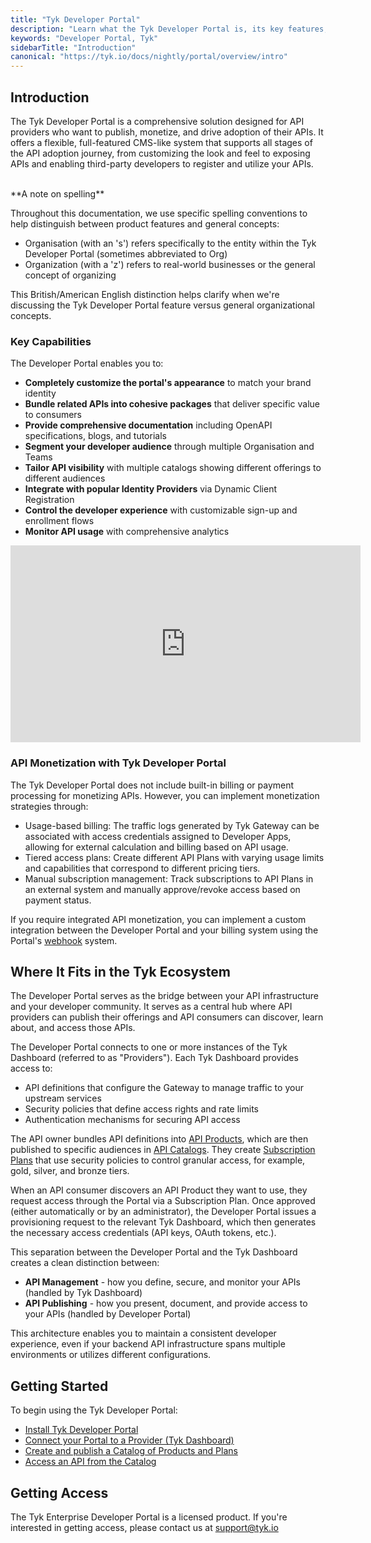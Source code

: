 ```yaml
---
title: "Tyk Developer Portal"
description: "Learn what the Tyk Developer Portal is, its key features, and how it supports API management."
keywords: "Developer Portal, Tyk"
sidebarTitle: "Introduction"
canonical: "https://tyk.io/docs/nightly/portal/overview/intro"
---
```


## Introduction

The Tyk Developer Portal is a comprehensive solution designed for API providers who want to publish, monetize, and drive adoption of their APIs. It offers a flexible, full-featured CMS-like system that supports all stages of the API adoption journey, from customizing the look and feel to exposing APIs and enabling third-party developers to register and utilize your APIs.

<br />

<Note>
**A note on spelling**  

Throughout this documentation, we use specific spelling conventions to help distinguish between product features and general concepts:
- Organisation (with an 's') refers specifically to the entity within the Tyk Developer Portal (sometimes abbreviated to Org)
- Organization (with a 'z') refers to real-world businesses or the general concept of organizing

This British/American English distinction helps clarify when we're discussing the Tyk Developer Portal feature versus general organizational concepts.
</Note>


### Key Capabilities

The Developer Portal enables you to:

- **Completely customize the portal's appearance** to match your brand identity
- **Bundle related APIs into cohesive packages** that deliver specific value to consumers
- **Provide comprehensive documentation** including OpenAPI specifications, blogs, and tutorials
- **Segment your developer audience** through multiple Organisation and Teams
- **Tailor API visibility** with multiple catalogs showing different offerings to different audiences
- **Integrate with popular Identity Providers** via Dynamic Client Registration
- **Control the developer experience** with customizable sign-up and enrollment flows
- **Monitor API usage** with comprehensive analytics

<iframe width="560" height="315" src="https://www.youtube.com/embed/UMLkTKMzGXg" frameborder="0" allow="accelerometer; autoplay; clipboard-write; encrypted-media; gyroscope; picture-in-picture" allowfullscreen></iframe>

### API Monetization with Tyk Developer Portal

The Tyk Developer Portal does not include built-in billing or payment processing for monetizing APIs. However, you can implement monetization strategies through:

  - Usage-based billing: The traffic logs generated by Tyk Gateway can be associated with access credentials assigned to Developer Apps, allowing for external calculation and billing based on API usage.
  - Tiered access plans: Create different API Plans with varying usage limits and capabilities that correspond to different pricing tiers.
  - Manual subscription management: Track subscriptions to API Plans in an external system and manually approve/revoke access based on payment status.

If you require integrated API monetization, you can implement a custom integration between the Developer Portal and your billing system using the Portal's [webhook](/nightly/portal/customization/webhooks) system.

## Where It Fits in the Tyk Ecosystem

The Developer Portal serves as the bridge between your API infrastructure and your developer community. It serves as a central hub where API providers can publish their offerings and API consumers can discover, learn about, and access those APIs.

The Developer Portal connects to one or more instances of the Tyk Dashboard (referred to as "Providers"). Each Tyk Dashboard provides access to:

- API definitions that configure the Gateway to manage traffic to your upstream services
- Security policies that define access rights and rate limits
- Authentication mechanisms for securing API access

The API owner bundles API definitions into [API Products](/nightly/portal/overview/concepts#api-products), which are then published to specific audiences in [API Catalogs](/nightly/portal/overview/concepts#api-catalogs). They create [Subscription Plans](/nightly/portal/overview/concepts#api-plans) that use security policies to control granular access, for example, gold, silver, and bronze tiers.

When an API consumer discovers an API Product they want to use, they request access through the Portal via a Subscription Plan. Once approved (either automatically or by an administrator), the Developer Portal issues a provisioning request to the relevant Tyk Dashboard, which then generates the necessary access credentials (API keys, OAuth tokens, etc.).

This separation between the Developer Portal and the Tyk Dashboard creates a clean distinction between:

- **API Management** - how you define, secure, and monitor your APIs (handled by Tyk Dashboard)
- **API Publishing** - how you present, document, and provide access to your APIs (handled by Developer Portal)

This architecture enables you to maintain a consistent developer experience, even if your backend API infrastructure spans multiple environments or utilizes different configurations.


## Getting Started

To begin using the Tyk Developer Portal:

- [Install Tyk Developer Portal](/nightly/portal/install)
- [Connect your Portal to a Provider (Tyk Dashboard)](/nightly/portal/overview/getting-started)
- [Create and publish a Catalog of Products and Plans](/nightly/portal/publish-api-catalog)
- [Access an API from the Catalog](/nightly/portal/request-access)

## Getting Access

The Tyk Enterprise Developer Portal is a licensed product. If you're interested in getting access, please contact us at [support@tyk.io](<mailto:support@tyk.io?subject=Adding Tyk Developer Portal>)
